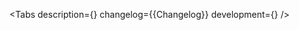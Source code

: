 

<Meta of={Stories} />

<ComponentHeader
    name='BankCard'
    design='https://www.figma.com/file/cdNnkh2QdxuvYLrBm4cubM/Web-%3A%3A-Core-Default-Components?type=design&node-id=101197%3A116070&mode=design&t=Itgzojk9BOtPqYkS-1'
    children='Используется для ввода номера карты или банковского счета.'
/>

<Tabs
    description={<Description />}
    changelog={<Markdown>{Changelog}</Markdown>}
    development={<Development />}
/>
